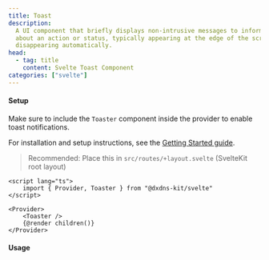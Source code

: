 ```yaml
---
title: Toast
description:
  A UI component that briefly displays non-intrusive messages to inform users
  about an action or status, typically appearing at the edge of the screen and
  disappearing automatically.
head:
  - tag: title
    content: Svelte Toast Component
categories: ["svelte"]
---
```



#### Setup

Make sure to include the `Toaster` component inside the provider to enable toast
notifications.

For installation and setup instructions, see the
[Getting Started guide](/docs/ui-frameworks/svelte/getting-started).

> Recommended: Place this in `src/routes/+layout.svelte` (SvelteKit root layout)

```svelte
<script lang="ts">
	import { Provider, Toaster } from "@dxdns-kit/svelte"
</script>

<Provider>
	<Toaster />
	{@render children()}
</Provider>
```

#### Usage

<PreviewTabs component="ToastPreview">
	<ToastPreview client:load />
</PreviewTabs>
